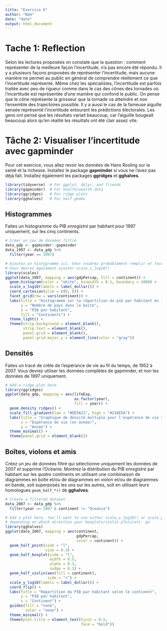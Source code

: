 ```yaml
---
title: "Exercice 6"
author: "Nom"
date: "date"
output: html_document
---
```


# Tache  1: Reflection

Selon les lectures proposées on constate que la question : comment représenter de la meilleure façon l’incertitude, n’a pas encore été répondu. Il y a plusieurs façons proposées de représenter l’incertitude, mais aucune manière ne permet au public en général de comprendre réellement ce que l’incertitude représente. Même chez les spécialistes, l’incertitude est parfois traitée avec peu de rigueur comme dans le cas des cônes des tornades où l’incertitude est représentée d’une manière qui confond le public. On pense que le cône représente la grosseur que la tornade va atteindre et non l’ensemble des trajectoires possible. Il y a aussi le cas de la fameuse aiguille sensée représenté l’incertitude entourant les prédictions électorales. Les gens ont pensé que les résultats variait beaucoup, car l’aiguille bougeait beaucoup alors qu’en réalité les résultats ont été clair assez vite. 

# Tâche 2: Visualiser l'incertitude avec gapminder

Pour cet exercice, vous allez revoir les données de Hans Rosling sur la santé et la richesse. Installez le package **gapminder** si vous ne l'avez pas déjà fait. Installez également les packages **ggridges** et **gghalves**.

```r
library(tidyverse)  # For ggplot, dplyr, and friends
library(gapminder)  # For health/wealth data
library(ggridges)   # For ridge plots
library(gghalves)   # For half geoms
```

## Histogrammes

Faites un histogramme du PIB *enregistré* par habitant pour 1997 uniquement, sur les cinq continents.

```r
# Créer un jeu de données filtré
data_gdp <- gapminder::gapminder
data_1997 <- data_gdp %>% 
  filter(year == 1997)
```

```r
# Ajoutez un histogramme ici. Vous voudrez probablement remplir et facetter.
# Vous devrez également ajouter scale_x_log10()
library(scales)
ggplot(data_1997, mapping = aes(gdpPercap, fill = continent)) +
  geom_histogram(color = "white", binwidth = 0.1, boundary = 1000) +
  scale_x_log10(labels = label_dollar()) +
  coord_cartesian(ylim = c(0, 8)) +
  facet_grid(row = vars(continent)) +
  labs(title = "Histogramme sur la répartition du pib par habitant en 1997 séparé par continent",
       y = "Nombre de pays dans la boite",
       x = "PIB par habitant",
       fill = "Continents") +
  theme_light() +
  theme(strip.background = element_blank(),
        strip.text = element_blank(),
        panel.grid = element_blank(),
        panel.grid.major.y = element_line(color = "gray"))

```


## Densités

Faites un tracé de crête de l'espérance de vie au fil du temps, de 1952 à 2007. Vous devrez utiliser les données complètes de gapminder, et non les données de 1997 uniquement.

```r
# Add a ridge plot here
library(ggridges)
ggplot(data_gdp, mapping = aes(lifeExp,
                               as.factor(year),
                               fill = year)) +
  geom_density_ridges() +
  scale_fill_gradient(low = "#DE5A21", high = "#21DE5A") +
  labs(title = "Graphique de densité multiple pour l'espérance de vie séparé par année",
       x = "Espérance de vie (en année)",
       y = "Année") +
  theme_minimal() +
  theme(panel.grid = element_blank())
```


## Boîtes, violons et amis

Créez un jeu de données filtré qui sélectionne uniquement les données de 2007 *et* supprime l'Océanie. Montrez la distribution du PIB *enregistré* par habitant sur les *quatre* continents en utilisant une combinaison de diagrammes en boîte et/ou de diagrammes en violon et/ou de diagrammes en bande, soit superposés les uns sur les autres, soit en utilisant leurs homologues `geom_half_*()` de **gghalves**.

```r
# Create a filtered dataset
data_2007 <- data_gdp %>% 
  filter(year == 2007 & continent != "Oceania")
```

```r
# Add a plot here. You'll want to use either scale_x_log10() or scale_y_log10(),
# depending on which direction your boxplots/violin plots/etc. go
library(gghalves)
ggplot(data_2007, mapping = aes(continent, 
                                gdpPercap, 
                                color = continent)) +
  geom_half_point(side = "l", 
                  size = 0.3) +
  geom_half_boxplot(side = "l", 
                    width = 0.5, 
                    alpha = 0.3, 
                    nudge = 0.1) +
  geom_half_violin(aes(fill = continent), 
                   side = "r") +
  scale_y_log10(labels = label_dollar()) +
  coord_flip() +
  labs(title = "Répartition du PIB par habitant selon le continent",
       y = "PIB par habitant",
       x = "Continent") +
  guides(fill = "none", 
         color = "none") +
  theme_minimal() +
  theme(plot.title = element_text(hjust = 0.5, 
                                  face = "bold"))
```
